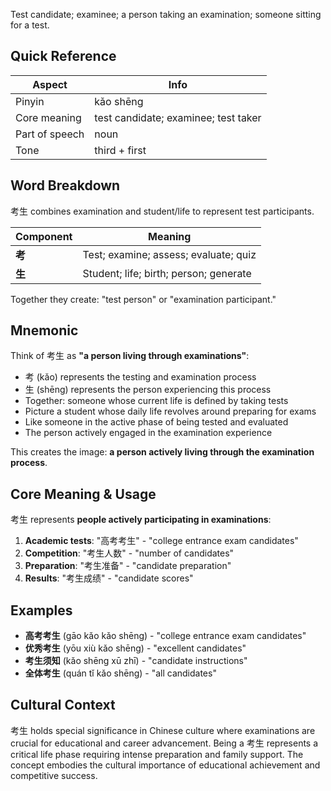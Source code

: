 Test candidate; examinee; a person taking an examination; someone sitting for a test.

## Quick Reference

| Aspect         | Info                                |
| -------------- | ----------------------------------- |
| Pinyin         | kǎo shēng                           |
| Core meaning   | test candidate; examinee; test taker |
| Part of speech | noun                                |
| Tone           | third + first                       |

## Word Breakdown

考生 combines examination and student/life to represent test participants.

| Component | Meaning                                |
| --------- | -------------------------------------- |
| **考**    | Test; examine; assess; evaluate; quiz  |
| **生**    | Student; life; birth; person; generate |

Together they create: "test person" or "examination participant."

## Mnemonic

Think of 考生 as **"a person living through examinations"**:

- 考 (kǎo) represents the testing and examination process
- 生 (shēng) represents the person experiencing this process
- Together: someone whose current life is defined by taking tests
- Picture a student whose daily life revolves around preparing for exams
- Like someone in the active phase of being tested and evaluated
- The person actively engaged in the examination experience

This creates the image: **a person actively living through the examination process**.

## Core Meaning & Usage

考生 represents **people actively participating in examinations**:

1. **Academic tests**: "高考考生" - "college entrance exam candidates"
2. **Competition**: "考生人数" - "number of candidates"
3. **Preparation**: "考生准备" - "candidate preparation"
4. **Results**: "考生成绩" - "candidate scores"

## Examples

- **高考考生** (gāo kǎo kǎo shēng) - "college entrance exam candidates"
- **优秀考生** (yōu xiù kǎo shēng) - "excellent candidates"
- **考生须知** (kǎo shēng xū zhī) - "candidate instructions"
- **全体考生** (quán tǐ kǎo shēng) - "all candidates"

## Cultural Context

考生 holds special significance in Chinese culture where examinations are crucial for educational and career advancement. Being a 考生 represents a critical life phase requiring intense preparation and family support. The concept embodies the cultural importance of educational achievement and competitive success.

